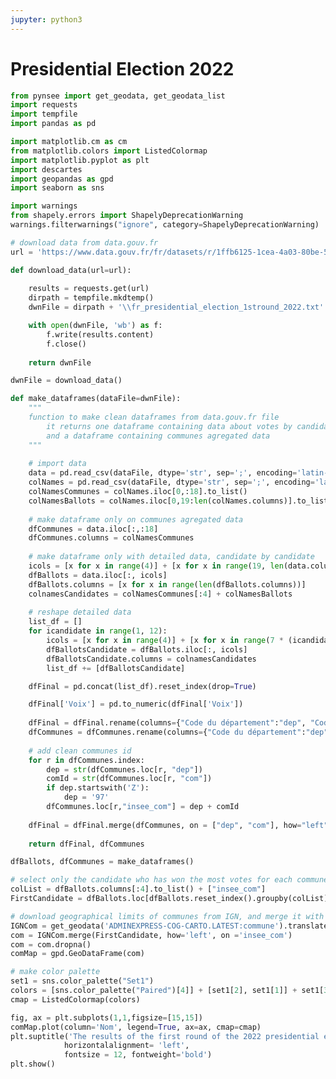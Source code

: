 ```yaml
---
jupyter: python3
---
```


# Presidential Election 2022

```python
from pynsee import get_geodata, get_geodata_list
import requests
import tempfile
import pandas as pd
```

```python
import matplotlib.cm as cm
from matplotlib.colors import ListedColormap
import matplotlib.pyplot as plt
import descartes
import geopandas as gpd
import seaborn as sns
```

```python
import warnings
from shapely.errors import ShapelyDeprecationWarning
warnings.filterwarnings("ignore", category=ShapelyDeprecationWarning)
```

```python
# download data from data.gouv.fr
url = 'https://www.data.gouv.fr/fr/datasets/r/1ffb6125-1cea-4a03-80be-520c1c3a5411'

def download_data(url=url):
    
    results = requests.get(url)
    dirpath = tempfile.mkdtemp()
    dwnFile = dirpath + '\\fr_presidential_election_1stround_2022.txt'

    with open(dwnFile, 'wb') as f:
        f.write(results.content)
        f.close()
        
    return dwnFile

dwnFile = download_data()
```

```python

def make_dataframes(dataFile=dwnFile):
    """
    function to make clean dataframes from data.gouv.fr file
        it returns one dataframe containing data about votes by candidate and commune, 
        and a dataframe containing communes agregated data
    """    
    
    # import data
    data = pd.read_csv(dataFile, dtype='str', sep=';', encoding='latin-1', skiprows=1, header=None)
    colNames = pd.read_csv(dataFile, dtype='str', sep=';', encoding='latin-1', nrows=1, header=None)
    colNamesCommunes = colNames.iloc[0,:18].to_list()
    colNamesBallots = colNames.iloc[0,19:len(colNames.columns)].to_list()
    
    # make dataframe only on communes agregated data
    dfCommunes = data.iloc[:,:18]
    dfCommunes.columns = colNamesCommunes
    
    # make dataframe only with detailed data, candidate by candidate
    icols = [x for x in range(4)] + [x for x in range(19, len(data.columns))]
    dfBallots = data.iloc[:, icols]
    dfBallots.columns = [x for x in range(len(dfBallots.columns))]
    colnamesCandidates = colNamesCommunes[:4] + colNamesBallots
    
    # reshape detailed data
    list_df = []
    for icandidate in range(1, 12):
        icols = [x for x in range(4)] + [x for x in range(7 * (icandidate - 1) + 4, 7 * icandidate + 4)]
        dfBallotsCandidate = dfBallots.iloc[:, icols]
        dfBallotsCandidate.columns = colnamesCandidates
        list_df += [dfBallotsCandidate]

    dfFinal = pd.concat(list_df).reset_index(drop=True)

    dfFinal['Voix'] = pd.to_numeric(dfFinal['Voix'])
        
    dfFinal = dfFinal.rename(columns={"Code du département":"dep", "Code de la commune":"com"})
    dfCommunes = dfCommunes.rename(columns={"Code du département":"dep", "Code de la commune":"com"})
    
    # add clean communes id  
    for r in dfCommunes.index:
        dep = str(dfCommunes.loc[r, "dep"])
        comId = str(dfCommunes.loc[r, "com"])
        if dep.startswith('Z'):        
            dep = '97'
        dfCommunes.loc[r,"insee_com"] = dep + comId
        
    dfFinal = dfFinal.merge(dfCommunes, on = ["dep", "com"], how="left")
    
    return dfFinal, dfCommunes

dfBallots, dfCommunes = make_dataframes()
```

```python
# select only the candidate who has won the most votes for each commune
colList = dfBallots.columns[:4].to_list() + ["insee_com"]
FirstCandidate = dfBallots.loc[dfBallots.reset_index().groupby(colList)['Voix'].idxmax()].reset_index(drop=True)    
```

```python
# download geographical limits of communes from IGN, and merge it with 
IGNCom = get_geodata('ADMINEXPRESS-COG-CARTO.LATEST:commune').translate().zoom()
com = IGNCom.merge(FirstCandidate, how='left', on ='insee_com')
com = com.dropna()
comMap = gpd.GeoDataFrame(com)
```

```python
# make color palette
set1 = sns.color_palette("Set1")
colors = [sns.color_palette("Paired")[4]] + [set1[2], set1[1]] + set1[3:5] + [set1[0]] + set1[6:len(set1)]
cmap = ListedColormap(colors)
```

```python
fig, ax = plt.subplots(1,1,figsize=[15,15])
comMap.plot(column='Nom', legend=True, ax=ax, cmap=cmap)
plt.suptitle('The results of the first round of the 2022 presidential election by commune', x = 0.3, y = 0.85,
            horizontalalignment= 'left',
            fontsize = 12, fontweight='bold')
plt.show()
```


